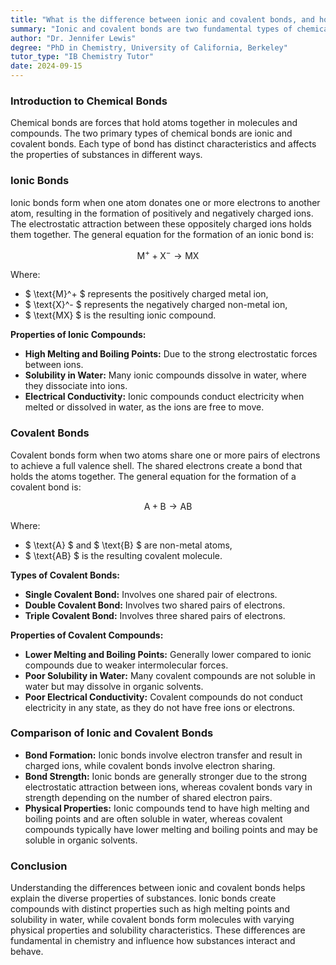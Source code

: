 ```yaml
---
title: "What is the difference between ionic and covalent bonds, and how do they affect the properties of substances?"
summary: "Ionic and covalent bonds are two fundamental types of chemical bonds. Ionic bonds involve the transfer of electrons between atoms, leading to the formation of charged ions. Covalent bonds involve the sharing of electrons between atoms. These bonding types influence the physical and chemical properties of substances."
author: "Dr. Jennifer Lewis"
degree: "PhD in Chemistry, University of California, Berkeley"
tutor_type: "IB Chemistry Tutor"
date: 2024-09-15
---
```


### Introduction to Chemical Bonds

Chemical bonds are forces that hold atoms together in molecules and compounds. The two primary types of chemical bonds are ionic and covalent bonds. Each type of bond has distinct characteristics and affects the properties of substances in different ways.

### Ionic Bonds

Ionic bonds form when one atom donates one or more electrons to another atom, resulting in the formation of positively and negatively charged ions. The electrostatic attraction between these oppositely charged ions holds them together. The general equation for the formation of an ionic bond is:

$$
\text{M}^+ + \text{X}^- \rightarrow \text{MX}
$$

Where:
- $ \text{M}^+ $ represents the positively charged metal ion,
- $ \text{X}^- $ represents the negatively charged non-metal ion,
- $ \text{MX} $ is the resulting ionic compound.

**Properties of Ionic Compounds:**
- **High Melting and Boiling Points:** Due to the strong electrostatic forces between ions.
- **Solubility in Water:** Many ionic compounds dissolve in water, where they dissociate into ions.
- **Electrical Conductivity:** Ionic compounds conduct electricity when melted or dissolved in water, as the ions are free to move.

### Covalent Bonds

Covalent bonds form when two atoms share one or more pairs of electrons to achieve a full valence shell. The shared electrons create a bond that holds the atoms together. The general equation for the formation of a covalent bond is:

$$
\text{A} + \text{B} \rightarrow \text{AB}
$$

Where:
- $ \text{A} $ and $ \text{B} $ are non-metal atoms,
- $ \text{AB} $ is the resulting covalent molecule.

**Types of Covalent Bonds:**
- **Single Covalent Bond:** Involves one shared pair of electrons.
- **Double Covalent Bond:** Involves two shared pairs of electrons.
- **Triple Covalent Bond:** Involves three shared pairs of electrons.

**Properties of Covalent Compounds:**
- **Lower Melting and Boiling Points:** Generally lower compared to ionic compounds due to weaker intermolecular forces.
- **Poor Solubility in Water:** Many covalent compounds are not soluble in water but may dissolve in organic solvents.
- **Poor Electrical Conductivity:** Covalent compounds do not conduct electricity in any state, as they do not have free ions or electrons.

### Comparison of Ionic and Covalent Bonds

- **Bond Formation:** Ionic bonds involve electron transfer and result in charged ions, while covalent bonds involve electron sharing.
- **Bond Strength:** Ionic bonds are generally stronger due to the strong electrostatic attraction between ions, whereas covalent bonds vary in strength depending on the number of shared electron pairs.
- **Physical Properties:** Ionic compounds tend to have high melting and boiling points and are often soluble in water, whereas covalent compounds typically have lower melting and boiling points and may be soluble in organic solvents.

### Conclusion

Understanding the differences between ionic and covalent bonds helps explain the diverse properties of substances. Ionic bonds create compounds with distinct properties such as high melting points and solubility in water, while covalent bonds form molecules with varying physical properties and solubility characteristics. These differences are fundamental in chemistry and influence how substances interact and behave.
